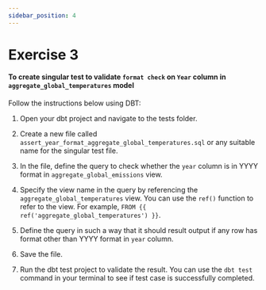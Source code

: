```yaml
---
sidebar_position: 4
---
```


# Exercise 3


#### To create singular test to validate `format check` on `Year` column in `aggregate_global_temperatures` model

Follow the instructions below using DBT:

1. Open your dbt project and navigate to the tests folder.

2. Create a new file called `assert_year_format_aggregate_global_temperatures.sql` or any suitable name for the singular test file.

3. In the file, define the query to check whether the `year` column is in YYYY format in `aggregate_global_emissions` view.

4. Specify the view name in the query by referencing the `aggregate_global_temperatures` view. You can use the `ref()` function to refer to the view. For example, `FROM {{ ref('aggregate_global_temperatures') }}`.

5. Define the query in such a way that it should result output if any row has format other than YYYY format in `year` column.

6. Save the file.

7. Run the dbt test project to validate the result. You can use the `dbt test` command in your terminal to see if test case is successfully completed.
